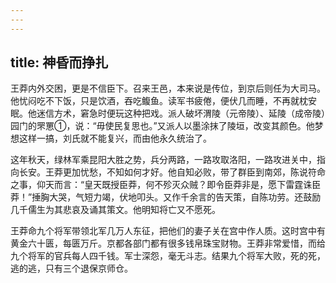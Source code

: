 ```yaml
---
---
---
```

title: 神昏而挣扎
---



王莽内外交困，更是不信臣下。召来王邑，本来说是传位，到京后则任为大司马。他忧闷吃不下饭，只是饮酒，吞吃鳆鱼。读军书疲倦，便伏几而睡，不再就枕安眠。他迷信方术，窘急时便玩这种把戏。派人破坏渭陵（元帝陵）、延陵（成帝陵）园门的罘罳①，说：“毋使民复思也。”又派人以墨涂抹了陵垣，改变其颜色。他梦想这样一搞，刘氏就不能复兴，而由他永久统治了。

这年秋天，绿林军乘昆阳大胜之势，兵分两路，一路攻取洛阳，一路攻进关中，指向长安。王莽更加忧愁，不知如何才好。他自知必败，带了群臣到南郊，陈说符命之事，仰天而言：“皇天既授臣莽，何不殄灭众贼？即令臣莽非是，愿下雷霆诛臣莽！”捶胸大哭，气短力竭，伏地叩头。又作千余言的告天策，自陈功劳。还鼓励几千儒生为其悲哀及诵其策文。他明知将亡又不愿死。

王莽命九个将军带领北军几万人东征，把他们的妻子关在宫中作人质。这时宫中有黄金六十匮，每匮万斤。京都各部门都有很多钱帛珠宝财物。王莽非常爱惜，而给九个将军的官兵每人四千钱。军士深怨，毫无斗志。结果九个将军大败，死的死，逃的逃，只有三个退保京师仓。